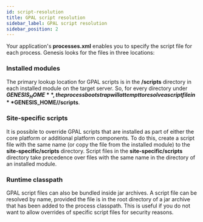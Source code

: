 ```yaml
---
id: script-resolution
title: GPAL script resolution
sidebar_label: GPAL script resolution
sidebar_position: 2
---
```


Your application's **processes.xml** enables you to specify the script file for each process. Genesis looks for the files in three locations:

### Installed modules
The primary lookup location for GPAL scripts is in the **/scripts** directory in each installed module on the target server. So, for every directory under **$GENESIS_HOME**, the process bootstrap will attempt to resolve a script file in **$GENESIS_HOME/<module>/scripts**.

### Site-specific scripts
It is possible to override GPAL scripts that are installed as part of either the core platform or additional platform components. To do this, create a script file with the same name (or copy the file from the installed module) to the **site-specific/scripts** directory. Script files in the **site-specific/scripts** directory take precedence over files with the same name in the directory of an installed module.

### Runtime classpath
GPAL script files can also be bundled inside jar archives. A script file can be resolved by name, provided the file is in the root directory of a jar archive that has been added to the process classpath. This is useful if you do not want to allow overrides of specific script files for security reasons.
